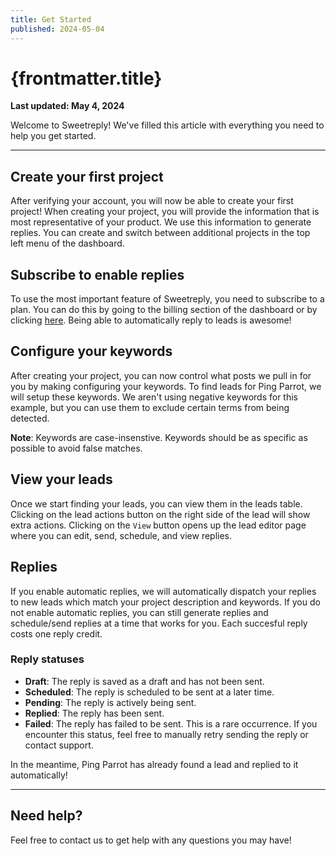 ```yaml
---
title: Get Started
published: 2024-05-04
---
```




# {frontmatter.title}

**Last updated: May 4, 2024**

Welcome to Sweetreply! We've filled this article with everything you need to help you get started.

---

## Create your first project

After verifying your account, you will now be able to create your first project! When creating your project, you will provide the information that is most representative of your product. We use this information to generate replies. You can create and switch between additional projects in the top left menu of the dashboard.

<Box mb="sm">
	<ElevatedImage src="/images/get-started/first-project.png" />
</Box>

## Subscribe to enable replies

To use the most important feature of Sweetreply, you need to subscribe to a plan. You can do this by going to the billing section of the dashboard or by clicking [here](/billing). Being able to automatically reply to leads is awesome!

## Configure your keywords

After creating your project, you can now control what posts we pull in for you by making configuring your keywords. To find leads for Ping Parrot, we will setup these keywords. We aren't using negative keywords for this example, but you can use them to exclude certain terms from being detected.

**Note**: Keywords are case-insenstive. Keywords should be as specific as possible to avoid false matches.

<ElevatedImage src="/images/get-started/settings.png" />

## View your leads

Once we start finding your leads, you can view them in the leads table. Clicking on the lead actions button on the right side of the lead will show extra actions. Clicking on the `View` button opens up the lead editor page where you can edit, send, schedule, and view replies.

<ElevatedImage src="/images/get-started/leads.png" />

## Replies

If you enable automatic replies, we will automatically dispatch your replies to new leads which match your project description and keywords. If you do not enable automatic replies, you can still generate replies and schedule/send replies at a time that works for you. Each succesful reply costs one reply credit.

### Reply statuses

-   **Draft**: The reply is saved as a draft and has not been sent.
-   **Scheduled**: The reply is scheduled to be sent at a later time.
-   **Pending**: The reply is actively being sent.
-   **Replied**: The reply has been sent.
-   **Failed**: The reply has failed to be sent. This is a rare occurrence. If you encounter this status, feel free to manually retry sending the reply or contact support.

In the meantime, Ping Parrot has already found a lead and replied to it automatically!

<ElevatedImage src="/images/get-started/first-reply.png" />

---

## Need help?

Feel free to contact us to get help with any questions you may have!

<SupportButton />
